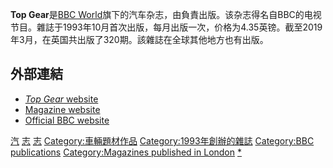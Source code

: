 {{Expand language|1=en|time=2020-09-19T09:37:34+00:00}}
{{Infobox magazine
| logo            = 
| logo_size       = 
| image_file      = <!-- cover.jpg (omit the "file: prefix -->
| image_size      = <!-- (defaults to user thumbnail size if no size is stated) -->
| image_alt       = 
| image_caption   = 
| editor          = 
| editor_title    = 
| previous_editor = 
| staff_writer    = 
| photographer    = 
| category        = 汽車雜誌
| frequency       = 
| circulation_year= 
| publisher       = 
| founder         = 
| founded         = 
| firstdate       = {{Start date and age|1993|10|df=yes}} 
| company         = {{link-en|即时媒体公司|Immediate Media Company}}
| country         = [[英国|英国]]
| based           = [[伦敦|伦敦]]
| language        = [[英语|英语]]
| website         = {{url|http://topgear.com}}
| issn            = 1350-9624
}}
'''Top Gear'''是[[BBC_World|BBC World]]旗下的汽车杂志，由{{link-en|即时媒体公司|Immediate Media Company}}負責出版。该杂志得名自BBC的电视节目{{link-en|Top Gear|Top Gear (1977 TV series)}}。雜誌于1993年10月首次出版，每月出版一次，价格为4.35英镑。截至2019年3月，在英国共出版了320期。該雜誌在全球其他地方也有出版。

== 外部連結 ==
*[http://www.topgear.com/ ''Top Gear'' website]{{Wayback|url=http://www.topgear.com/ |date=20110605114538 }}
*[https://www.buysubscriptions.com/bbc-top-gear-magazine-subscriptions Magazine website]{{Wayback|url=https://www.buysubscriptions.com/bbc-top-gear-magazine-subscriptions |date=20160428055505 }}
*[http://www.bbc.co.uk/topgear Official BBC website]{{Wayback|url=http://www.bbc.co.uk/topgear |date=20120124133038 }}

[[Category:交通雜誌|汽]]
[[Category:汽车相关媒体|志]]
[[Category:汽車產業|志]]
[[Category:車輛題材作品|Category:車輛題材作品]]
[[Category:1993年創辦的雜誌|Category:1993年創辦的雜誌]]
<!-- [[Category:Automobile_magazines_published_in_Germany|Category:Automobile magazines published in Germany]]
[[Category:Automobile_magazines_published_in_the_United_Kingdom|Category:Automobile magazines published in the United Kingdom]] -->
[[Category:BBC_publications|Category:BBC publications]]
[[Category:Magazines_published_in_London|Category:Magazines published in London]]
[[Category:Top_Gear|*]]